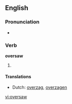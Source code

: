 ==English==

===Pronunciation===
*{{IPA|/'ovəɻsɑʊ/}}

===Verb===
'''oversaw'''

# {{past tense of| to [[oversee]]}}

====Translations====
*Dutch: [[overzag]], [[overzagen]]

[[vi:oversaw]]